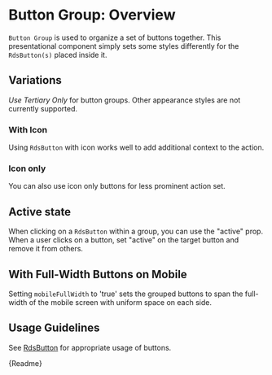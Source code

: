
<Meta title="Components/Button Group/Overview" />

# Button Group: Overview

`Button Group` is used to organize a set of buttons together. This presentational component simply sets some styles differently for the `RdsButton(s)` placed inside it.

## Variations

_Use Tertiary Only_ for button groups. Other appearance styles are not currently supported.

<Canvas withSource="auto">
  <Story id="components-button-group-stories--primary"></Story>
</Canvas>

### With Icon

Using `RdsButton` with icon works well to add additional context to the action.

<Canvas withSource="auto">
  <Story id="components-button-group-stories--with-icon"></Story>
</Canvas>

### Icon only

You can also use icon only buttons for less prominent action set.

<Canvas withSource="auto">
  <Story id="components-button-group-stories--icon-only"></Story>
</Canvas>

## Active state

When clicking on a `RdsButton` within a group, you can use the "active" prop.
When a user clicks on a button, set "active" on the target button and remove it from others.

<Canvas withSource="auto">
  <Story id="components-button-group-stories--active"></Story>
</Canvas>

## With Full-Width Buttons on Mobile

Setting `mobileFullWidth` to 'true' sets the grouped buttons to span the full-width of the mobile screen with uniform space on each side.

<Canvas withSource="auto">
  <Story id="components-button-group-stories--with-full-width-buttons-on-mobile"></Story>
</Canvas>

## Usage Guidelines

See [RdsButton](?path=/story/components-buttons-overview--page) for appropriate usage of buttons.

<Description>{Readme}</Description>

